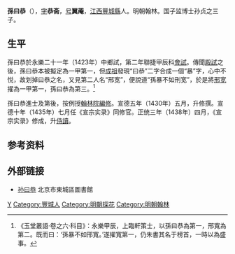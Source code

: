 {{明清人物信息框
| 姓名 = 孫曰恭
| 原名 =
| 圖片名稱= 
| 圖片大小 = 
| 圖片說明 = 
| 最高職務 = 太子少保吏部尚書
| 國家 = 大明
| 爵位 =
| 籍貫 = [[江西等處承宣佈政使司|江西]][[南昌府|南昌府]][[豐城縣|豐城縣]]
| 族裔 = 漢族
| 旗籍 = 
| 字號 = 字恭斋；號翼蓭
| 諡號 = 
| 出生日期 = [[洪武|洪武]]三十年（1397年）
| 出生地點 = [[江西等處承宣佈政使司|江西]][[豐城縣|豐城縣]]
| 逝世日期 = [[正統_(明朝)|正統]]七年（1442年）
| 逝世地點 = 
| 墓葬 =
| 配偶 =
| 親屬 = 父：孫貞
| 出身 = 
| 經歷 = 
| 著作 =
}}
'''孫曰恭'''（{{bd|1397年||1442年|}}），[[表字|字]]'''恭斋'''，[[号|号]]'''翼蓭'''，[[江西等處承宣佈政使司|江西]][[豐城縣|豐城縣]]人。明朝翰林。国子监博士孙贞之三子。

== 生平 ==
孫曰恭於永樂二十一年（1423年）中鄉試，第二年聯捷甲辰科[[會試|會試]]。傳聞[[殿試|殿試]]之後，孫曰恭本被擬定為一甲第一，但[[明成祖|成祖]]發現“曰恭”二字合成一個“暴”字，心中不悦，故划掉曰恭之名，又見第二人名“邢宽”，便說道“孫暴不如刑宽”，於是將[[邢宽|邢宽]]擢為一甲第一，孫曰恭為第三。<ref>《玉堂叢語·卷之六·科目》：永樂甲辰，上臨軒策士，以孫曰恭為第一，邢寬為第二。既而曰：‘孫暴不如邢寬。’遂擢寬第一，仍朱書其名于榜首，一時以為盛事。</ref>

孫曰恭進士及第後，按例授[[翰林院|翰林院]][[編修|編修]]。宣德五年（1430年）五月，升修撰。宣德十年（1435年）七月任《宣宗实录》同修官。正统三年（1438年）四月，《宣宗实录》修成，升[[侍讀|侍讀]]。

== 参考资料 ==
{{reflist}}

== 外部链接 ==
* [http://www.bjdclib.com/subdb/exam/examperson/200908/t20090831_27260.html 孙曰恭]{{Wayback|url=http://www.bjdclib.com/subdb/exam/examperson/200908/t20090831_27260.html |date=20160304115456 }} 北京市東城區圖書館

{{永樂二十二年甲辰科殿試金榜}}

{{Authority control}}

{{DEFAULTSORT:Sun孫}}
[[Category:孫姓|Y]]
[[Category:豐城人|Category:豐城人]]
[[Category:明朝探花|Category:明朝探花]]
[[Category:明朝翰林|Category:明朝翰林]]